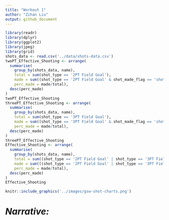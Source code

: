 ```yaml
---
title: "Workout 1"
author: "Zihan Liu"
output: github_document
---
```


```r
library(readr)
library(dplyr)
library(ggplot2)
library(jpeg)
library(grid)
shots_data <- read.csv('../data/shots-data.csv')
twoPT_Effective_Shooting <- arrange(
  summarise(
    group_by(shots_data, name),
    total = sum(shot_type == '2PT Field Goal'),
    made = sum((shot_type == '2PT Field Goal' & shot_made_flag == 'shot_yes')),
    perc_made = made/total),
  desc(perc_made)
)
twoPT_Effective_Shooting
threePT_Effective_Shooting <- arrange(
  summarise(
    group_by(shots_data, name),
    total = sum(shot_type == '3PT Field Goal'),
    made = sum((shot_type == '3PT Field Goal' & shot_made_flag == 'shot_yes')),
    perc_made = made/total),
  desc(perc_made)
)
threePT_Effective_Shooting
Effective_Shooting <- arrange(
  summarise(
    group_by(shots_data, name),
    total = sum((shot_type == '2PT Field Goal' | shot_type == '3PT Field Goal')),
    made = sum(((shot_type == '2PT Field Goal' | shot_type == '3PT Field Goal') & shot_made_flag == 'shot_yes')),
    perc_made = made/total),
  desc(perc_made)
)
Effective_Shooting
```

```r
knitr::include_graphics('../images/gsw-shot-charts.png')
```

# *Narrative:*


